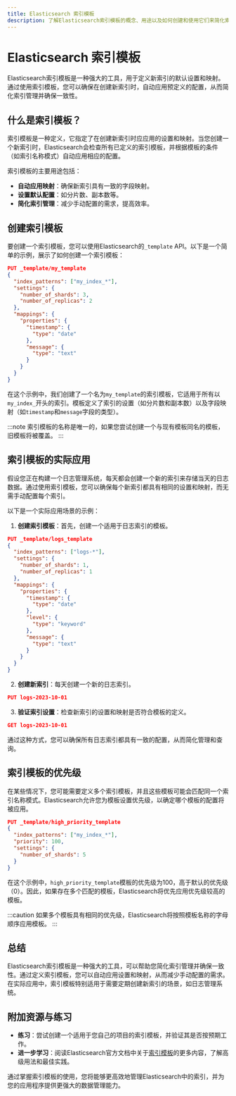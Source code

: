 ```yaml
---
title: Elasticsearch 索引模板
description: 了解Elasticsearch索引模板的概念、用途以及如何创建和使用它们来简化索引管理。
---
```


# Elasticsearch 索引模板

Elasticsearch索引模板是一种强大的工具，用于定义新索引的默认设置和映射。通过使用索引模板，您可以确保在创建新索引时，自动应用预定义的配置，从而简化索引管理并确保一致性。

## 什么是索引模板？

索引模板是一种定义，它指定了在创建新索引时应应用的设置和映射。当您创建一个新索引时，Elasticsearch会检查所有已定义的索引模板，并根据模板的条件（如索引名称模式）自动应用相应的配置。

索引模板的主要用途包括：

- **自动应用映射**：确保新索引具有一致的字段映射。
- **设置默认配置**：如分片数、副本数等。
- **简化索引管理**：减少手动配置的需求，提高效率。

## 创建索引模板

要创建一个索引模板，您可以使用Elasticsearch的`_template` API。以下是一个简单的示例，展示了如何创建一个索引模板：

```json
PUT _template/my_template
{
  "index_patterns": ["my_index_*"],
  "settings": {
    "number_of_shards": 3,
    "number_of_replicas": 2
  },
  "mappings": {
    "properties": {
      "timestamp": {
        "type": "date"
      },
      "message": {
        "type": "text"
      }
    }
  }
}
```

在这个示例中，我们创建了一个名为`my_template`的索引模板，它适用于所有以`my_index_`开头的索引。模板定义了索引的设置（如分片数和副本数）以及字段映射（如`timestamp`和`message`字段的类型）。

:::note
索引模板的名称是唯一的，如果您尝试创建一个与现有模板同名的模板，旧模板将被覆盖。
:::

## 索引模板的实际应用

假设您正在构建一个日志管理系统，每天都会创建一个新的索引来存储当天的日志数据。通过使用索引模板，您可以确保每个新索引都具有相同的设置和映射，而无需手动配置每个索引。

以下是一个实际应用场景的示例：

1. **创建索引模板**：首先，创建一个适用于日志索引的模板。

```json
PUT _template/logs_template
{
  "index_patterns": ["logs-*"],
  "settings": {
    "number_of_shards": 1,
    "number_of_replicas": 1
  },
  "mappings": {
    "properties": {
      "timestamp": {
        "type": "date"
      },
      "level": {
        "type": "keyword"
      },
      "message": {
        "type": "text"
      }
    }
  }
}
```

2. **创建新索引**：每天创建一个新的日志索引。

```json
PUT logs-2023-10-01
```

3. **验证索引设置**：检查新索引的设置和映射是否符合模板的定义。

```json
GET logs-2023-10-01
```

通过这种方式，您可以确保所有日志索引都具有一致的配置，从而简化管理和查询。

## 索引模板的优先级

在某些情况下，您可能需要定义多个索引模板，并且这些模板可能会匹配同一个索引名称模式。Elasticsearch允许您为模板设置优先级，以确定哪个模板的配置将被应用。

```json
PUT _template/high_priority_template
{
  "index_patterns": ["my_index_*"],
  "priority": 100,
  "settings": {
    "number_of_shards": 5
  }
}
```

在这个示例中，`high_priority_template`模板的优先级为100，高于默认的优先级（0）。因此，如果存在多个匹配的模板，Elasticsearch将优先应用优先级较高的模板。

:::caution
如果多个模板具有相同的优先级，Elasticsearch将按照模板名称的字母顺序应用模板。
:::

## 总结

Elasticsearch索引模板是一种强大的工具，可以帮助您简化索引管理并确保一致性。通过定义索引模板，您可以自动应用设置和映射，从而减少手动配置的需求。在实际应用中，索引模板特别适用于需要定期创建新索引的场景，如日志管理系统。

## 附加资源与练习

- **练习**：尝试创建一个适用于您自己的项目的索引模板，并验证其是否按预期工作。
- **进一步学习**：阅读Elasticsearch官方文档中关于[索引模板](https://www.elastic.co/guide/en/elasticsearch/reference/current/index-templates.html)的更多内容，了解高级用法和最佳实践。

通过掌握索引模板的使用，您将能够更高效地管理Elasticsearch中的索引，并为您的应用程序提供更强大的数据管理能力。